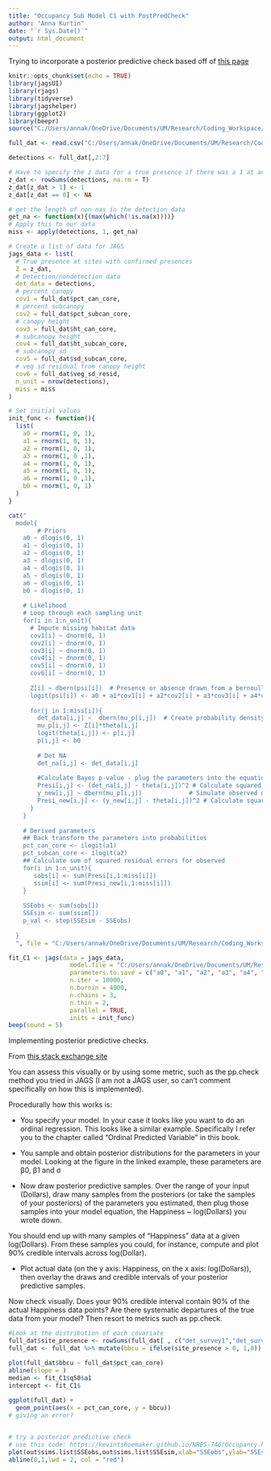 ```yaml
---
title: "Occupancy Sub Model C1 with PostPredCheck"
author: "Anna Kurtin"
date: "`r Sys.Date()`"
output: html_document
---
```


Trying to incorporate a posterior predictive check based off of [this page](https://kevintshoemaker.github.io/NRES-746/Occupancy.html#Example:_Single_Species_-_Single_Season_Occupancy_Analysis_using_%E2%80%9CJAGS%E2%80%9D_in_R)

```r
knitr::opts_chunk$set(echo = TRUE)
library(jagsUI)
library(rjags)
library(tidyverse)
library(jagshelper)
library(ggplot2)
library(beepr)
source("C:/Users/annak/OneDrive/Documents/UM/Research/Coding_Workspace/Cuckoo-Research/R_Scripts/5_Visualization/Create_HexCodes_CuckooColorBlind.R")
```

```r
full_dat <- read.csv("C:/Users/annak/OneDrive/Documents/UM/Research/Coding_Workspace/Cuckoo-Research/Data/Habitat_Model_Covariates/Occupancy_Covariates/DetHist_VegCovs_Scaled_7-24.csv")

detections <- full_dat[,2:7]

# Have to specify the z data for a true presence if there was a 1 at any time 
z_dat <- rowSums(detections, na.rm = T)
z_dat[z_dat > 1] <- 1
z_dat[z_dat == 0] <- NA

# get the length of non-nas in the detection data
get_na <- function(x){(max(which(!is.na(x))))}
# Apply this to our data
miss <- apply(detections, 1, get_na)
```


```R
# Create a list of data for JAGS
jags_data <- list(
  # True presence at sites with confirmed presences
  Z = z_dat,
  # Detection/nondetection data
  det_data = detections,
  # percent canopy
  cov1 = full_dat$pct_can_core,
  # percent subcanopy
  cov2 = full_dat$pct_subcan_core,
  # canopy height
  cov3 = full_dat$ht_can_core,
  # subcanopy height
  cov4 = full_dat$ht_subcan_core,
  # subcanopy sd
  cov5 = full_dat$sd_subcan_core,
  # veg sd residual from canopy height
  cov6 = full_dat$veg_sd_resid,
  n_unit = nrow(detections),
  miss = miss
)

# Set initial values 
init_func <- function(){
  list(
    a0 = rnorm(1, 0, 1),
    a1 = rnorm(1, 0, 1),
    a2 = rnorm(1, 0, 1),
    a3 = rnorm(1, 0 ,1),
    a4 = rnorm(1, 0, 1),
    a5 = rnorm(1, 0, 1),
    a6 = rnorm(1, 0 ,1),
    b0 = rnorm(1, 0, 1)
  )
}
```

```R
cat("
  model{
        # Priors
    a0 ~ dlogis(0, 1)
    a1 ~ dlogis(0, 1)
    a2 ~ dlogis(0, 1)
    a3 ~ dlogis(0, 1)
    a4 ~ dlogis(0, 1)
    a5 ~ dlogis(0, 1)
    a6 ~ dlogis(0, 1)
    b0 ~ dlogis(0, 1)
  
    # Likelihood
    # Loop through each sampling unit
    for(i in 1:n_unit){
      # Impute missing habitat data
      cov1[i] ~ dnorm(0, 1)
      cov2[i] ~ dnorm(0, 1)
      cov3[i] ~ dnorm(0, 1)
      cov4[i] ~ dnorm(0, 1)
      cov5[i] ~ dnorm(0, 1)
      cov6[i] ~ dnorm(0, 1)
  
      Z[i] ~ dbern(psi[i])  # Presence or absence drawn from a bernoulli distribution with occupancy probability psi  
      logit(psi[i]) <- a0 + a1*cov1[i] + a2*cov2[i] + a3*cov3[i] + a4*cov4[i] + a5*cov5[i] + a6*cov6[i]
      
      for(j in 1:miss[i]){
        det_data[i,j] ~  dbern(mu_p[i,j])  # Create probability density drawn for each site
        mu_p[i,j] <- Z[i]*theta[i,j]
        logit(theta[i,j]) <- p[i,j]
        p[i,j] <- b0
        
        # Det NA
        det_na[i,j] <- det_data[i,j]
  
        #Calculate Bayes p-value - plug the parameters into the equation for each sample of the posterior and use this to create new observations
        Presi[i,j] <- (det_na[i,j] - theta[i,j])^2 # Calculate squared residual of observed data
        y_new[i,j] ~ dbern(mu_p[i,j])             # Simulate observed data
        Presi_new[i,j] <- (y_new[i,j] - theta[i,j])^2 # Calculate squared residual error of simulated data
      }
    }
    
    # Derived parameters
    ## Back transform the parameters into probabilities
    pct_can_core <- ilogit(a1)
    pct_subcan_core <- ilogit(a2)
    ## Calculate sum of squared residual errors for observed 
    for(i in 1:n_unit){
       sobs[i] <- sum(Presi[i,1:miss[i]])
       ssim[i] <- sum(Presi_new[i,1:miss[i]])
    }
    
    SSEobs <- sum(sobs[])
    SSEsim <- sum(ssim[])
    p_val <- step(SSEsim - SSEobs)  
  
  }
  ", file = "C:/Users/annak/OneDrive/Documents/UM/Research/Coding_Workspace/Cuckoo-Research/R_Scripts/2_Analyses/Habitat_Chapter/Occupancy_Submodel/Model_Structure_Files/JAGS_HabOccModC1-ppcheck.txt")

```

```R
fit_C1 <- jags(data = jags_data, 
                 model.file = "C:/Users/annak/OneDrive/Documents/UM/Research/Coding_Workspace/Cuckoo-Research/R_Scripts/2_Analyses/Habitat_Chapter/Occupancy_Submodel/Model_Structure_Files/JAGS_HabOccModC1-ppcheck.txt",
                 parameters.to.save = c("a0", "a1", "a2", "a3", "a4", "a5", "a6", "b0", "SSEobs","SSEsim","p_val"),
                 n.iter = 10000, 
                 n.burnin = 4000, 
                 n.chains = 3,
                 n.thin = 2,
                 parallel = TRUE,
                 inits = init_func)
beep(sound = 5)
```


Implementing posterior predictive checks. 

From [this stack exchange site](https://stats.stackexchange.com/questions/174280/what-is-posterior-predictive-check-and-how-i-can-do-that-in-r)

You can assess this visually or by using some metric, such as the pp.check method you tried in JAGS (I am not a JAGS user, so can't comment specifically on how this is implemented).

Procedurally how this works is:

* You specify your model. In your case it looks like you want to do an ordinal regression. This looks like a similar example. Specifically I refer you to the chapter called "Ordinal Predicted Variable" in this book.

* You sample and obtain posterior distributions for the parameters in your model. Looking at the figure in the linked example, these parameters are β0, β1 and σ

* Now draw posterior predictive samples. Over the range of your input (Dollars), draw many samples from the posteriors (or take the samples of your posteriors) of the parameters you estimated, then plug those samples into your model equation, the Happiness ~ log(Dollars) you wrote down.

You should end up with many samples of "Happiness" data at a given log(Dollars). From these samples you could, for instance, compute and plot 90% credible intervals across log(Dollar).

* Plot actual data (on the y axis: Happiness, on the x axis: log(Dollars)), then overlay the draws and credible intervals of your posterior predictive samples.

Now check visually. Does your 90% credible interval contain 90% of the actual Happiness data points? Are there systematic departures of the true data from your model? Then resort to metrics such as pp.check.

```R
#Look at the distribution of each covariate
full_dat$site_presence <- rowSums(full_dat[ , c("det_survey1","det_survey2", "det_survey3", "det_survey4", "det_survey5", "det_survey6")], na.rm = TRUE)
full_dat <- full_dat %>% mutate(bbcu = ifelse(site_presence > 0, 1,0))

plot(full_dat$bbcu ~ full_dat$pct_can_core)
abline(slope = )
median <- fit_C1$q50$a1
intercept <- fit_C1$
  
ggplot(full_dat) +
  geom_point(aes(x = pct_can_core, y = bbcu))
# giving an error?


# try a posterior predictive check
# use this code: https://kevintshoemaker.github.io/NRES-746/Occupancy.html
plot(out$sims.list$SSEobs,out$sims.list$SSEsim,xlab="SSEobs",ylab="SSEsim")
abline(0,1,lwd = 2, col = "red")

```
